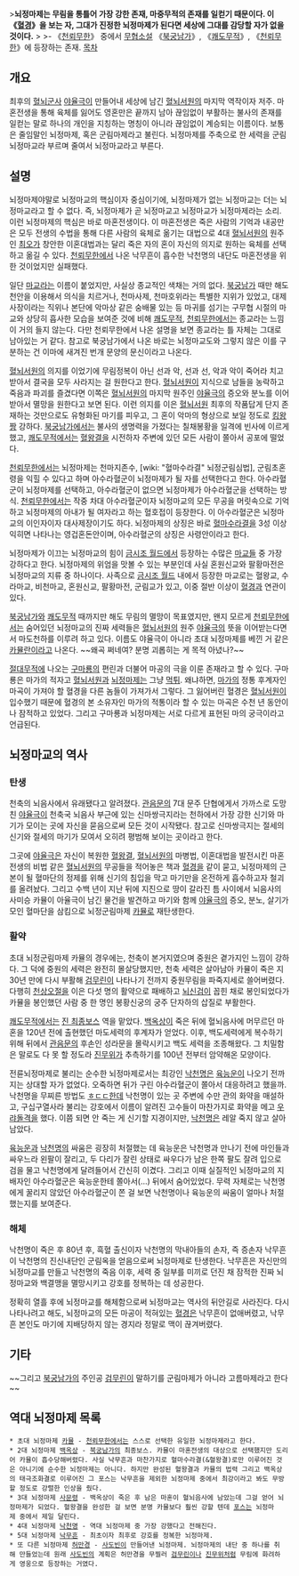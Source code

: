 {{{+1 雷霆君臨魔帝}}}
>'''뇌정마제는 무림을 통틀어 가장 강한 존재, 마중무적의 존재를 일컫기 때문이다. 이 《[[혈경]]》을 보는 자, 그대가 진정한 뇌정마제가 된다면 세상에 그대를 감당할 자가 없을 것이다.'''
>
>- 《[[천뢰무한]]》 중에서
[[무협소설]] 《[[북궁남가]]》, 《[[쾌도무적]]》, 《[[천뢰무한]]》에 등장하는 존재.
[[목차]]
== 개요 ==
최후의 [[혈뇌군사]] [[야율극]]이 만들어내 세상에 남긴 [[혈뇌서원]]의 마지막 역작이자 저주. 마혼전생을 통해 육체를 잃어도 영혼만은 끝까지 남아 끊임없이 부활하는 불사의 존재를 일컫는 말로 하나의 개인을 지칭하는 명칭이 아니라 끊임없이 계승되는 이름이다. 보통은 줄임말인 뇌정마제, 혹은 군림마제라고 불린다. 뇌정마제를 주축으로 한 세력을 군림뇌정마교라 부르며 줄여서 뇌정마교라고 부른다.

== 설명 ==
뇌정마제야말로 뇌정마교의 핵심이자 중심이기에, 뇌정마제가 없는 뇌정마교는 더는 뇌정마교라고 할 수 없다. 즉, 뇌정마제가 곧 뇌정마교고 뇌정마교가 뇌정마제라는 소리. 이런 뇌정마제의 핵심은 바로 마혼전생이다. 이 마혼전생은 죽은 사람의 기억과 내공만은 모두 전생의 수법을 통해 다른 사람의 육체로 옮기는 대법으로 4대 [[혈뇌서원]]의 원주인 [[최오]]가 창안한 이혼대법과는 달리 죽은 자의 혼이 자신의 의지로 원하는 육체를 선택하고 옮길 수 있다. [[천뢰무한]]에서 나온 낙무흔이 흡수한 낙천명의 내단도 마혼전생을 위한 것이었지만 실패했다.

일단 [[마교]]라는 이름이 붙었지만, 사실상 종교적인 색채는 거의 없다. [[북궁남가]] 때만 해도 천안을 이용해서 의식을 치르거나, 천마사제, 천마호위라는 특별한 지위가 있었고, 대제사장이라는 직위나 본단에 악마상 같은 숭배물 있는 등 마귀를 섬기는 구무협 시절의 마교와 상당히 흡사한 모습을 보여준 것에 비해 [[쾌도무적]], [[천뢰무한]]에서는 종교라는 느낌이 거의 들지 않는다. 다만 천뢰무한에서 나온 설명을 보면 종교라는 틀 자체는 그대로 남아있는 거 같다. 참고로 북궁남가에서 나온 바로는 뇌정마교도와 그렇지 않은 이를 구분하는 건 이마에 새겨진 번개 문양의 문신이라고 나온다.

[[혈뇌서원]]의 의지를 이었기에 무림정복이 아닌 선과 악, 선과 선, 악과 악이 죽어라 치고받아서 결국을 모두 사라지는 걸 원한다고 한다. [[혈뇌서원]]이 지식으로 남들을 농락하고 죽음과 파괴를 즐겼다면 이쪽은 [[혈뇌서원]]의 마지막 원주인 [[야율극]]의 증오와 분노를 이어받아서 멸망을 원한다고 보면 된다. 이런 의지를 이은 [[혈뇌서원]] 최후의 작품답게 단지 존재하는 것만으로도 유형화된 마기를 피우고, 그 혼이 악마의 형상으로 보일 정도로 [[킹왕짱]] 강하다. [[북궁남가]]에서는 불사의 생명력을 가졌다는 칠채봉황을 일격에 빈사에 이르게 했고, [[쾌도무적]]에서는 [[혈왕결]]을 시전하자 주변에 있던 모든 사람이 쫄아서 공포에 떨었다.

[[천뢰무한]]에서는 뇌정마제는 천마지존수, [wiki: "혈마수라결" 뇌정군림심법], 군림초혼령을 익힐 수 있다고 하며 아수라혈군이 뇌정마제가 될 자를 선택한다고 한다. 아수라혈군이 뇌정마제를 선택하고, 아수라혈군이 없으면 뇌정마제가 아수라혈군을 선택하는 방식. [[천뢰무한]]에서는 작중 차대 아수라혈군이자 뇌정마교의 모든 무공을 머릿속으로 기억하고 뇌정마제의 아내가 될 여자라고 하는 혈호접이 등장한다. 이 아수라혈군은 뇌정마교의 이인자이자 대사제장이기도 하다. 뇌정마제의 상징은 바로 [[혈마수라결]]을 3성 이상 익히면 나타나는 영겁혼돈안이며, 아수라혈군의 상징은 사령안이라고 한다.

뇌정마제가 이끄는 뇌정마교의 힘이 [[금시조 월드]]에서 등장하는 수많은 [[마교]]들 중 가장 강하다고 한다. 뇌정마제의 위엄을 맛볼 수 있는 부분인데 사실 혼원신교와 팔황마전은 뇌정마교의 지류 중 하나이다. 사족으로 [[금시조 월드]] 내에서 등장한 마교로는 혈왕교, 수라마교, 비천마교, 혼원신교, 팔황마전, 군림교가 있고, 이중 절반 이상이 [[혈경]]과 연관이 있다.

[[북궁남가]]와 [[쾌도무적]] 때까지만 해도 무림의 멸망이 목표였지만, 왠지 모르게 [[천뢰무한]]에서는 숨어있던 뇌정마교의 진짜 세력들은 [[혈뇌서원]]의 원주 [[야율극]]의 뜻을 이어받는다면서 마도천하를 이루려 하고 있다. 이름도 야율극이 아니라 초대 뇌정마제를 베낀 거 같은 [[카뮬]]란이라고 나온다. ~~왜곡 쩌네여? 분명 괴롭히는 게 목적 아녔나?~~

[[절대무적]]에 나오는 [[구마룡]]의 편린과 더불어 마공의 극을 이룬 존재라고 할 수 있다. 구마룡은 마가의 적자고 [[혈뇌서원]]과 [[뇌정마제]]는 그냥 [[먹튀]]. 왜냐하면, [[마가]]의 정통 후계자인 마곡이 가져야 할 혈경을 다른 놈들이 가져가서 그렇다. 그 잃어버린 혈경은 [[혈뇌서원]]이 입수했기 때문에 혈경의 본 소유자인 마가의 적통이라 할 수 있는 마곡은 수천 년 동안이나 잠적하고 있었다. 그리고 구마룡과 뇌정마제는 서로 다르게 표현된 마의 궁극이라고 언급된다.

== 뇌정마교의 역사 ==
=== 탄생 ===
천축의 뇌음사에서 유래됐다고 알려졌다. [[관음문]]의 7대 문주 단협에게서 가까스로 도망친 [[야율극]]이 천축국 뇌음사 부근에 있는 신마쌍극지라는 천하에서 가장 강한 신기와 마기가 모이는 곳에 자신을 묻음으로써 모든 것이 시작됐다. 참고로 신마쌍극지는 절세의 신기와 절세의 마기가 모여서 오히려 평범해 보이는 곳이라고 한다. 

그곳에 [[야율극]]은 자신이 복원한 [[혈왕결]], [[혈뇌서원]]의 마병법, 이혼대법을 발전시킨 마혼전생의 비법 같은 [[혈뇌서원]]의 무공들을 적어놓은 책과 [[혈경]]을 같이 묻고, 뇌정마제의 근본이 될 혈마단의 정제를 위해 신기의 침입을 막고 마기만을 온전하게 흡수하고자 철괴를 올려놨다. 그리고 수백 년이 지난 뒤에 지진으로 땅이 갈라진 틈 사이에서 뇌음사의 사미승 카뮬이 아율극이 남긴 물건을 발견하고 마기와 함께 [[야율극]]의 증오, 분노, 살기가 모인 혈마단을 삼킴으로 뇌정군림마제 [[카뮬]]로 재탄생한다.

=== 활약 ===
초대 뇌정군림마제 카뮬의 경우에는, 천축이 본거지였으며 중원은 곁가지인 느낌이 강하다. 그 덕에 중원의 세력은 완전히 몰살당했지만, 천축 세력은 살아남아 카뮬이 죽은 지 30년 만에 다시 부활해 [[검무린]]이 나타나기 전까지 중원무림을 파죽지세로 쓸어버렸다. 다행히 [[천상오절]]을 이은 다섯 명의 활약으로 패배하고 [[뇌신검]]이 꼽힌 채로 봉인되었다가 카뮬을 봉인했던 사람 중 한 명인 봉황신궁의 궁주 단자하의 삽질로 부활한다.

[[쾌도무적]]에서는 [[진 최종보스]] 역을 맡았다. [[백옥상]]이 죽은 뒤에 혈뇌음사에 머무르던 마혼을 120년 전에 출현했던 마도세력의 후계자가 얻었다. 이후, 백도세력에게 복수하기 위해 뒤에서 [[관음문]]의 후손인 성라문을 몰락시키고 백도 세력을 조종해왔다. 그 치밀함은 말로도 다 못 할 정도라 [[진무위]]가 추측하기를 100년 전부터 암약해온 모양이다.

전륜뇌정마제로 불리는 순수한 뇌정마제로서는 최강인 [[낙천명]]은 [[육능운]]이 나오기 전까지는 상대할 자가 없었다. 오죽하면 뒤가 구린 아수라혈군이 쫄아서 대응하려고 했을까. 낙천명을 무찌른 방법도 [[ㅎㄷㄷ]]한데 낙천명이 있는 곳 주변에 수만 관의 화약을 매설하고, 구십구열사라 불리는 강호에서 이름이 알려진 고수들이 마찬가지로 화약을 메고 [[우랴돌격]]을 했다. 이쯤 되면 안 죽는 게 신기할 지경이지만, [[낙천명]]은 레알 죽지 않고 살아남았다.

[[육능운]]과 [[낙천명]]의 싸움은 굉장히 처절했는 데 육능운은 낙천명과 만나기 전에 마인들과 싸우느라 왼팔이 잘리고, 두 다리가 잘린 상태로 싸우다가 남은 한쪽 팔도 잘려 입으로 검을 물고 낙천명에게 달려들어서 간신히 이겼다. 그리고 이때 실질적인 뇌정마교의 지배자인 아수라혈군은 육능운한테 쫄아서(…) 뒤에서 숨어있었다. 무력 자체로는 낙천명에게 꿀리지 않았던 아수라혈군이 쫀 걸 보면 낙천명이나 육능운의 싸움이 얼마나 처절했는지를 보여준다.

=== 해체 ===
낙천명이 죽은 후 80년 후, 흑혈 출신이자 낙천명의 막내아들의 손자, 즉 증손자 낙무흔이 낙천명의 진신내단인 군림옥을 얻음으로써 뇌정마제로 탄생한다. 낙무흔은 자신만의 뇌정마교를 만들고 낙천명의 죽음 이후, 세력 중 일부를 미끼로 던진 채 잠적한 진짜 뇌정마교와 백결맹을 멸망시키고 강호를 정복하는 데 성공한다.

정확히 열흘 후에 뇌정마교를 해체함으로써 뇌정마교는 역사의 뒤안길로 사라진다. 다시 나타나려고 해도, 뇌정마교의 모든 마공이 적혀있는 [[혈경]]은 낙무흔이 없애버렸고, 낙무흔 본인도 마기에 지배당하지 않는 경지라 정말로 맥이 끊겨버렸다.

== 기타 ==
~~그리고 [[북궁남가]]의 주인공 [[검무린]]이 말하기를 군림마제가 아니라 고름마제라고 한다~~

== 역대 뇌정마제 목록 ==
 * 초대 뇌정마제 [[카뮬]] - [[천뢰무한]]에서는 스스로 선택한 유일한 뇌정마제라고 한다.
 * 2대 뇌정마제 [[백옥상]] - [[북궁남가]]의 최종보스. 카뮬이 마혼전생의 대상으로 선택했지만 도리어 카뮬이 흡수당해버렸다. 사실 낙무흔과 마찬가지로 혈마수라결(&혈왕결)로만 이루어진 것은 아니기에 순수한 뇌정마제는 아니다. 하지만 완성된 혈왕결과 카뮬의 법력 그리고 백옥상의 태극조화결로 이루어진 그 포스는 낙무흔을 제외한 뇌정마제 중에서 최강이라고 봐도 무방할 정도로 강렬한 인상을 줬다.
 * 3대 뇌정마제 [[사문령]] - 백옥상이 죽은 후 남은 마혼이 혈뇌음사에 남았는데 그걸 얻어 뇌정마제가 되었다. 혈왕결을 완성한 걸 보면 분명 카뮬보다 훨씬 강할 텐데 [[포스]]는 뇌정마제 중에서 제일 달린다.
 * 4대 뇌정마제 [[낙천명]] - 역대 뇌정마제 중 가장 강했다고 전해진다.
 * 5대 뇌정마제 [[낙무흔]] - 최초이자 최후로 강호를 정복한 뇌정마제.
 * 또 다른 뇌정마제 [[허만경]] - [[사도빈]]이 만들어낸 뇌정마제. 뇌정마제의 내단 중 하나를 취해 만들었는데 원래 [[사도빈]]의 계획은 허만경을 무찔러 [[검무린]]이나 [[진무위]]처럼 무림에 화려하게 영웅으로 등장하는 거였다.
